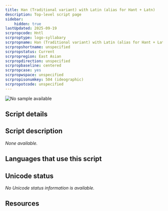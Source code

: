 ```yaml
---
title: Han (Traditional variant) with Latin (alias for Hant + Latn)
description: Top-level script page
sidebar:
    hidden: true
lastUpdated: 2025-09-19
scrpropcode: Hntl
scrproptype: logo-syllabary
scrpropname: Han (Traditional variant) with Latin (alias for Hant + Latn)
scrpropshortname: unspecified
scrpropstatus: Current
scrpropregion: East Asian
scrpropdirection: unspecified
scrpropbaseline: centered
scrpropcase: yes
scrpropwspace: unspecified
scrpropisonumkey: 504 (ideographic)
scrpropotcode: unspecified
---
```



![No sample available](../images/nosample.png)



## Script details

<ScriptDetails />

## Script description

_None available._

## Languages that use this script

<WsList script='Hntl' wsMax='5' />

## Unicode status

_No Unicode status information is available._

## Resources

<ScriptResources detailSummary='seemore' />

